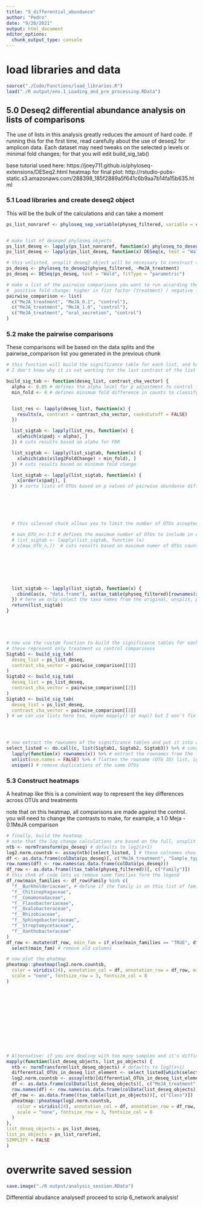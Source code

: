 ```yaml
---
title: "5_differential_abundance"
author: "Pedro"
date: "9/20/2021"
output: html_document
editor_options: 
  chunk_output_type: console
---
```


# load libraries and data
```r
source("./Code/Functions/load_libraries.R")
load("./R output/env.1_Loading_and_pre_processing.RData")
```



## 5.0 Deseq2 differential abundance analysis on lists of comparisons
The use of lists in this analysis greatly reduces the amount of hard code. if running this for the first time, read carefully about the use of deseq2 for amplicon data. Each dataset may need tweaks on the selected p levels or minimal fold changes; for that you will edit build_sig_tab()


base tutorial used here: https://joey711.github.io/phyloseq-extensions/DESeq2.html
heatmap for final plot: http://rstudio-pubs-static.s3.amazonaws.com/288398_185f2889a5f641c6b9aa7b14fa15b635.html

### 5.1 Load libraries and create deseq2 object
This will be the bulk of the calculations and can take a moment

```r
ps_list_nonraref <- phyloseq_sep_variable(physeq_filtered, variable = c("Plant_species", "Sample_type")) # this makes one list wth 4 NON-RAREFIED objects


# make list of deseqed phyloseq objects
ps_list_deseq <- lapply(ps_list_nonraref, function(x) phyloseq_to_deseq2(x, ~MeJA_treatment))
ps_list_deseq <- lapply(ps_list_deseq, function(x) DESeq(x, test = "Wald", fitType = "parametric"))

# this unlisted, unsplit deseq2 object will be necessary to construct the heatmap
ps_deseq <- phyloseq_to_deseq2(physeq_filtered, ~MeJA_treatment)
ps_deseq <- DESeq(ps_deseq, test = "Wald", fitType = "parametric")

# make a list of the pairwise comparisons you want to run according the treatment ;
#  positive fold change: higher in fist factor (treatment) / negative fold change: higher in second factor(control)
pairwise_comparison <- list(
  c("MeJA_treatment", "MeJA_0.1", "control"),
  c("MeJA_treatment", "MeJA_1.0", "control"),
  c("MeJA_treatment", "oral_secretion", "control")
)
```
### 5.2 make the pairwise comparisons
These comparisons will be based on the data splits and the pairwise_comparison list you generated in the previous chunk

```r
# this function will build the significance table for each list, and has to be run once for each pairwise comparison (contro_VS_Meja1.0 and Control_VS_MeJA0.1)
# I don't know why it is not working for the last contrast of the list above. it could be due to different sample sizes

build_sig_tab <- function(deseq_list, contrast_cha_vector) {
  alpha <- 0.05 # defines the alpha level for p adjustment to control for false discovery rate
  min_fold <- 4 # defines minimum fold difference in counts to classify an OTU as differential


  list_res <- lapply(deseq_list, function(x) {
    results(x, contrast = contrast_cha_vector, cooksCutoff = FALSE)
  })

  list_sigtab <- lapply(list_res, function(x) {
    x[which(x$padj < alpha), ]
  }) # cuts results based on alpha for FDR

  list_sigtab <- lapply(list_sigtab, function(x) {
    x[which(abs(x$log2FoldChange) > min_fold), ]
  }) # cuts results based on minimum fold change

  list_sigtab <- lapply(list_sigtab, function(x) {
    x[order(x$padj), ]
  }) # sorts lists of OTUs based on p values of pairwise abundance differences






  # this silenced chuck allows you to limit the number of OTUs accepted as diferential in each comparision. note that if you define the minimum number as 1:40 (1 to 40) but you only hace 39 differentially abundannt OTUs the function will crash and you will not have these results. just remove the hashtags below to limt to 3 top differentially abundant OTUs

  # max_OTU_n<-1:3 # defines the maximum number of OTUs to include in each pairwise coparison
  # list_sigtab <- lapply(list_sigtab, function (x)
  # x[max_OTU_n,])  # cuts results based on maximum numer of OTUs counted as differential







  list_sigtab <- lapply(list_sigtab, function(x) {
    cbind(as(x, "data.frame"), as(tax_table(physeq_filtered)[rownames(x), ], "matrix"))
  }) # here we only colect the taxa names from the original, unsplit, phyloseq object
  return(list_sigtab)
}





# now use the custom function to build the significance tables for each comparison defined in the contrasts.
# these represent only treatment vs control comparisons
Sigtab1 <- build_sig_tab(
  deseq_list = ps_list_deseq,
  contrast_cha_vector = pairwise_comparison[[1]]
)
Sigtab2 <- build_sig_tab(
  deseq_list = ps_list_deseq,
  contrast_cha_vector = pairwise_comparison[[2]]
)
Sigtab3 <- build_sig_tab(
  deseq_list = ps_list_deseq,
  contrast_cha_vector = pairwise_comparison[[3]]
) # we can use lists here too, mayme mapply() or map() but I won't fix it at this point




# now extract the rownames of the significance tables and put it into a single vector
select_listed <- do.call(c, list(Sigtab1, Sigtab2, Sigtab3)) %>% # concatenate the lists resulting from build_sig_tab(), then...
  lapply(function(x) rownames(x)) %>% # extract the rownames from the list, then....
  unlist(use.names = FALSE) %>% # flatten the rowname (OTU ID) list, ignoring the names of the lists, then...
  unique() # remove duplications of the same OTUs
```
### 5.3 Construct heatmaps
A heatmap like this is a convinient way to represent the key differences across OTUs and treatments

note that on this heatmap, all comparisons are made against the control. you will need to change the contrasts to make, for example, a 1.0 Meja - 0.1MeJA comparison
```r
# finally, build the heatmap
# note that the log change calculations are based on the full, unsplit and unlisted deseq2 object (that is, our complete dataset)
ntb <- normTransform(ps_deseq) # defaults to log2(x+1)
log2.norm.countsb <- assay(ntb)[select_listed, ] # these colnames should match rownames(df)
df <- as.data.frame(colData(ps_deseq)[, c("MeJA_treatment", "Sample_type", "Plant_species")])
row.names(df) <- row.names(as.data.frame(colData(ps_deseq)))
df_row <- as.data.frame((tax_table(physeq_filtered))[, c("Family")])
# this chnk of code lets us remove some families form the legend
df_row$main_families <- df_row$Family %in% c(
  "f__Burkholderiaceae", # define if the family is on this list of famillies...
  "f__Chitinophagaceae",
  "f__Comamonadaceae",
  "f__Flavobacteriaceae",
  "f__Oxalobacteraceae",
  "f__Rhizobiaceae",
  "f__Sphingobacteriaceae",
  "f__Streptomycetaceae",
  "f__Xanthobacteraceae"
)
df_row <- mutate(df_row, main_fam = if_else(main_families == "TRUE", df_row$Family, "Other")) %>% # make new variable: if the family is on the lsit of families, add it to the new variale, if not wirte is as "Other"
  select(main_fam) # remove old columns

# now plot the ehatmap
pheatmap::pheatmap(log2.norm.countsb,
  color = viridis(24), annotation_col = df, annotation_row = df_row, main = "log2(counts + 1)",
  scale = "none", fontsize_row = 3, fontsize_col = 8
)













# Alternative: if you are dealing with too many samples and it's difficult to read, plot one list element at a time with this function:
mapply(function(list_deseq_objects, list_ps_objects) {
  ntb <- normTransform(list_deseq_objects) # defaults to log2(x+1)
  differential_OTUs_in_deseq_list_element <- select_listed[which(select_listed %in% row.names(assay(ntb)))] # subsets selection of differentially abundandt OTUs so that only those represented in the deseq2 list portion are present
  log2.norm.countsb <- assay(ntb)[differential_OTUs_in_deseq_list_element, ] # these colnames should match rownames(df)
  df <- as.data.frame(colData(list_deseq_objects)[, c("MeJA_treatment", "Sample_type", "Plant_species")])
  row.names(df) <- row.names(as.data.frame(colData(list_deseq_objects)))
  df_row <- as.data.frame((tax_table(list_ps_objects))[, c("Class")])
  pheatmap::pheatmap(log2.norm.countsb,
    color = viridis(24), annotation_col = df, annotation_row = df_row, main = "log2(counts + 1)",
    scale = "none", fontsize_row = 3, fontsize_col = 8
  )
},
list_deseq_objects = ps_list_deseq,
list_ps_objects = ps_list_rarefied,
SIMPLIFY = FALSE
)
```




# overwrite saved session
```r

save.image("./R output/analysis_session.RData")

```

Differential abudance analysed! proceed to scrip 6_network analysis!



